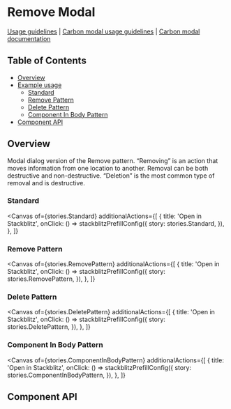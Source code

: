 
# Remove Modal

[Usage guidelines](https://pages.github.ibm.com/carbon/ibm-products/patterns/delete-and-remove/usage/)
|
[Carbon modal usage guidelines](https://www.carbondesignsystem.com/components/modal/usage)
|
[Carbon modal documentation](https://react.carbondesignsystem.com/?path=/docs/components-modal)

## Table of Contents

- [Overview](#overview)
- [Example usage](#example-usage)
  - [Standard](#standard)
  - [Remove Pattern](#remove-pattern)
  - [Delete Pattern](#delete-pattern)
  - [Component In Body Pattern](#component-in-body-pattern)
- [Component API](#component-api)

## Overview

Modal dialog version of the Remove pattern. “Removing” is an action that moves information from one location to another. Removal can be both destructive and non-destructive. “Deletion” is the most common type of removal and is destructive.

### Standard

<Canvas
  of={stories.Standard}
  additionalActions={[
    {
      title: 'Open in Stackblitz',
      onClick: () =>
        stackblitzPrefillConfig({
          story: stories.Standard,
        }),
    },
  ]}
></Canvas>

### Remove Pattern

<Canvas
  of={stories.RemovePattern}
  additionalActions={[
    {
      title: 'Open in Stackblitz',
      onClick: () =>
        stackblitzPrefillConfig({
          story: stories.RemovePattern,
        }),
    },
  ]}
></Canvas>

### Delete Pattern

<Canvas
  of={stories.DeletePattern}
  additionalActions={[
    {
      title: 'Open in Stackblitz',
      onClick: () =>
        stackblitzPrefillConfig({
          story: stories.DeletePattern,
        }),
    },
  ]}
></Canvas>

### Component In Body Pattern

<Canvas
  of={stories.ComponentInBodyPattern}
  additionalActions={[
    {
      title: 'Open in Stackblitz',
      onClick: () =>
        stackblitzPrefillConfig({
          story: stories.ComponentInBodyPattern,
        }),
    },
  ]}
></Canvas>

## Component API

<Controls />
